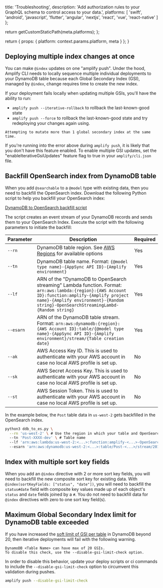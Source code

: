 
  title: 'Troubleshooting',
  description: 'Add authorization rules to your GraphQL schema to control access to your data.',
  platforms: [
    'swift',
    'android',
    'javascript',
    'flutter',
    'angular',
    'nextjs',
    'react',
    'vue',
    'react-native'
  ]
};

  return getCustomStaticPath(meta.platforms);
};

  return {
    props: {
      platform: context.params.platform,
      meta
    }
  };
}

## Deploying multiple index changes at once

You can make `@index` updates on one "amplify push". Under the hood, Amplify CLI needs to locally sequence multiple individual deployments to your DynamoDB table because each Global Secondary Index (GSI), managed by `@index`, change requires time to create the new index.

If your deployment fails locally when updating multiple GSIs, you'll have the ability to run:

- `amplify push --iterative-rollback` to rollback the last-known-good state
- `amplify push --force` to rollback the last-known-good state and try redeploying your changes again using.

```console
Attempting to mutate more than 1 global secondary index at the same time.
```

If you're running into the error above during `amplify push`, it is likely that you don't have this feature enabled. To enable multiple GSI updates, set the "enableIterativeGsiUpdates" feature flag to true in your `amplify/cli.json` file.

## Backfill OpenSearch index from DynamoDB table

When you add `@searchable` to a `@model` type with existing data, then you need to backfill the OpenSearch index. Download the following Python script to help you backfill your OpenSearch index:

[DynamoDB to OpenSearch backfill script](https://raw.githubusercontent.com/aws-amplify/amplify-category-api/main/packages/graphql-elasticsearch-transformer/scripts/ddb_to_es.py)

The script creates an event stream of your DynamoDB records and sends them to your OpenSearch Index. Execute the script with the following parameters to initiate the backfill:

| Parameter | Description | Required |
| --- | --- | --- |
| `--rn` | DynamoDB table region. See [AWS Regions](https://docs.aws.amazon.com/AmazonRDS/latest/UserGuide/Concepts.RegionsAndAvailabilityZones.html) for available options | Yes |
| `--tn` | DynamoDB table name. Format: `{@model type name}-{AppSync API ID}-{Amplify environment}` | Yes |
| `--lf` | ARN of the "DynamoDB to OpenSearch streaming" Lambda function. Format: `arn:aws:lambda:{region}:{AWS Account ID}:function:amplify-{Amplify project name}-{Amplify environment}-{Random string}-OpenSearchStreamingLambd-{Random string}` | Yes |
| `--esarn` | ARN of the DynamoDB table stream. Format: `arn:aws:dynamodb:{region}:{AWS Account ID}:table/{@model type name}-{AppSync API ID}-{Amplify environment}/stream/{Table creation date}` | Yes |
| `--ak` | AWS Access Key ID. This is used to authenticate with your AWS account in case no local AWS profile is set up. | No |
| `--sk` | AWS Secret Access Key. This is used to authenticate with your AWS account in case no local AWS profile is set up. | No |
| `--st` | AWS Session Token. This is used to authenticate with your AWS account in case no local AWS profile is set up. | No |

In the example below, the `Post` table data in `us-west-2` gets backfilled in the OpenSearch index.

```bash
python3 ddb_to_es.py \
  --rn 'us-west-2' \ # Use the region in which your table and OpenSearch domain reside
  --tn 'Post-XXXX-dev' \ # Table name
  --lf 'arn:aws:lambda:us-west-2:<...>:function:amplify-<...>-OpenSearchStreamingLambd-<...>' \ # Lambda function ARN, find the DynamoDB to OpenSearch streaming functions, copy entire ARN
  --esarn 'arn:aws:dynamodb:us-west-2:<...>:table/Post-<...>/stream/2019-20-03T00:00:00.350' # Event source ARN, copy the full DynamoDB table ARN
```

## Index with multiple sort key fields

When you add an `@index` directive with 2 or more sort key fields, you will need to backfill the new composite sort key for existing data. With `@index(sortKeyFields: ["status", "date"])`, you will need to backfill the `status#date` field with composite key values made up of each object's `status` and `date` fields joined by a `#`. You do not need to backfill data for `@index` directives with zero to one sort key field(s).

## Maximum Global Secondary Index limit for DynamoDB table exceeded

If you have increased the [soft limit of GSI per table](https://docs.aws.amazon.com/amazondynamodb/latest/developerguide/ServiceQuotas.html) in DynamoDB beyond 20, then iterative deployments will fail with the following warning.

```console
DynamoDB <Table Name> can have max of 20 GSIs.
To disable this check, use the --disable-gsi-limit-check option.
```

In order to disable this behavior, update your deploy scripts or ci commands to include the `--disable-gsi-limit-check` option to circumvent this validation during pushes.

```bash
amplify push --disable-gsi-limit-check
```
